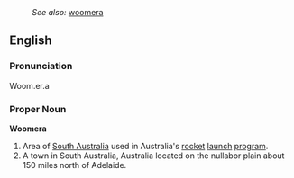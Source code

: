 :''See also:'' [[woomera]]

==English==

===Pronunciation===
Woom.er.a

===Proper Noun===
'''Woomera'''
# Area of [[South Australia]] used in Australia's [[rocket]] [[launch]] [[program]].
# A town in South Australia, Australia located on the nullabor plain about 150 miles north of Adelaide.
